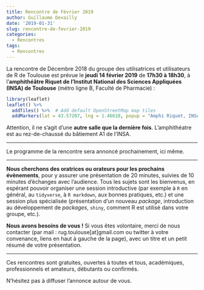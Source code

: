 ```yaml
---
title: Rencontre de Février 2019
author: Guillaume Devailly
date: '2019-01-31'
slug: rencontre-de-fevrier-2019
categories:
  - Rencontres
tags:
  - Rencontres
---
```


La rencontre de Décembre 2018 du groupe des utilisatrices et utilisateurs de R de Toulouse est prévue le **jeudi 14 février 2019** de **17h30 à 18h30**,
à l'**amphithéâtre Riquet de l'Institut National des Sciences Appliquées (INSA) de Toulouse** (métro ligne B, Faculté de Pharmacie) :

```r
library(leaflet)
leaflet() %>%
  addTiles() %>%  # Add default OpenStreetMap map tiles
  addMarkers(lat = 43.57207, lng = 1.46610, popup = "Amphi Riquet, INSA")
```

Attention, il ne s'agit d'une **autre salle que la dernière fois**. L'amphithéatre est au rez-de-chaussé du bâtiement A1 de l'INSA.

---

Le programme de la rencontre sera annoncé prochainement, ici même.

---

**Nous cherchons des oratrices ou orateurs pour les prochains évènements**, pour y assurer une présentation de 20 minutes, suivies de 10 minutes d'échanges avec l'audience.
Tous les sujets sont les bienvenus, en espérant pouvoir organiser une session introductive (par exemple à `R` en général, au `tidyverse`, à `R markdown`, aux bonnes pratiques, etc.) et une session plus spécialisée (présentation d'un nouveau *package*, introduction au développement de *packages*, `shiny`, comment R est utilisé dans votre groupe, etc.).

**Nous avons besoins de vous !** Si vous êtes volontaire, merci de nous contacter (par mail : rug.toulouse[at]gmail.com ou twitter à votre convenance, liens en haut à gauche de la page), avec un titre et un petit résumé de votre présentation.

---

Ces rencontres sont gratuites, ouvertes à toutes et tous, académiques, professionnels et amateurs, débutants ou confirmés.

N'hésitez pas à diffuser l'annonce autour de vous.

